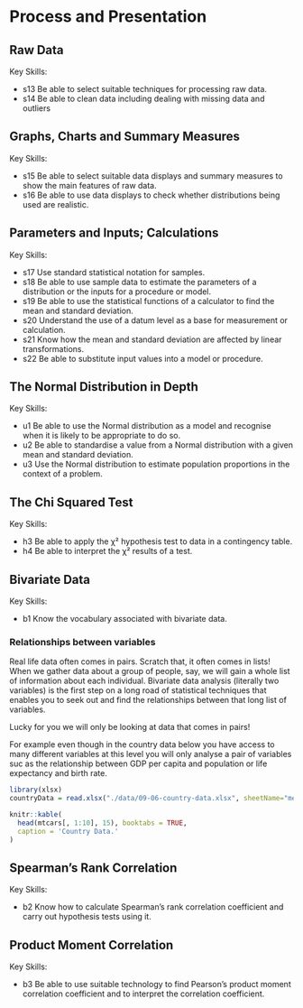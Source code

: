 # Process and Presentation

## Raw Data

Key Skills:

- s13 Be able to select suitable techniques for processing raw data.
- s14 Be able to clean data including dealing with missing data and outliers

## Graphs, Charts and Summary Measures

Key Skills:

- s15 Be able to select suitable data displays and summary measures to show the main features of raw data.
- s16 Be able to use data displays to check whether distributions being used are realistic.

## Parameters and Inputs; Calculations

Key Skills:

- s17 Use standard statistical notation for samples.
- s18 Be able to use sample data to estimate the parameters of a distribution or the inputs for a procedure or model.
- s19 Be able to use the statistical functions of a calculator to find the mean and standard deviation.
- s20 Understand the use of a datum level as a base for measurement or calculation.
- s21 Know how the mean and standard deviation are affected by linear transformations.
- s22 Be able to substitute input values into a model or procedure.

## The Normal Distribution in Depth

Key Skills:

- u1 Be able to use the Normal distribution as a model and recognise when it is likely to be appropriate to do so.
- u2 Be able to standardise a value from a Normal distribution with a given mean and standard deviation.
- u3 Use the Normal distribution to estimate population proportions in the context of a problem.

## The Chi Squared Test

Key Skills:

- h3 Be able to apply the χ² hypothesis test to data in a contingency table.
- h4 Be able to interpret the χ² results of a test.

## Bivariate Data

Key Skills:

- b1 Know the vocabulary associated with bivariate data.

### Relationships between variables

Real life data often comes in pairs. Scratch that, it often comes in lists! When we gather data about a group of people, say, we will gain a whole list of information about each individual. Bivariate data analysis (literally two variables) is the first step on a long road of statistical techniques that enables you to seek out and find the relationships between that long list of variables.

Lucky for you we will only be looking at data that comes in pairs!

For example even though in the country data below you have access to many different variables at this level you will only analyse a pair of variables suc as the relationship between GDP per capita and population or life expectancy and birth rate.

```r
library(xlsx)
countryData = read.xlsx("./data/09-06-country-data.xlsx", sheetName="merged with region")

knitr::kable(
  head(mtcars[, 1:10], 15), booktabs = TRUE,
  caption = 'Country Data.'
)
```

## Spearman's Rank Correlation

Key Skills:

- b2 Know how to calculate Spearman's rank correlation coefficient and carry out hypothesis tests using it.

## Product Moment Correlation

Key Skills:

- b3 Be able to use suitable technology to find Pearson’s product moment correlation coefficient and to interpret the correlation coefficient.
